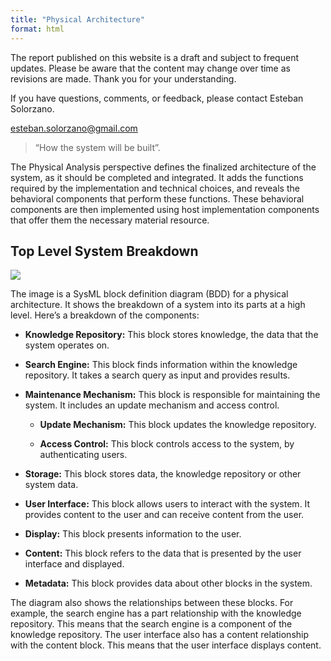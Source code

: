 ```yaml
---
title: "Physical Architecture"
format: html
---
```


::: {.callout-caution}
The report published on this website is a draft and subject to frequent updates. Please be aware that the content may change over time as revisions are made. Thank you for your understanding.
:::

::: {.callout-tip}
If you have questions, comments, or feedback, please contact Esteban Solorzano.

[esteban.solorzano@gmail.com](esteban.solorzano@gmail.com)
:::


> “How the system will be built”.

The Physical Analysis perspective defines the finalized architecture of the system, as it should be completed and integrated. It adds the functions required by the implementation and technical choices, and reveals the behavioral components that perform these functions. These behavioral components are then implemented using host implementation components that offer them the necessary material resource.

## Top Level System Breakdown

![](images/paste-1.png)

The image is a SysML block definition diagram (BDD) for a physical architecture. It shows the breakdown of a system into its parts at a high level. Here’s a breakdown of the components:

-   **Knowledge Repository:** This block stores knowledge, the data that the system operates on.

-   **Search Engine:** This block finds information within the knowledge repository. It takes a search query as input and provides results.

-   **Maintenance Mechanism:** This block is responsible for maintaining the system. It includes an update mechanism and access control.

    -   **Update Mechanism:** This block updates the knowledge repository.

    -   **Access Control:** This block controls access to the system, by authenticating users.

-   **Storage:** This block stores data, the knowledge repository or other system data.

-   **User Interface:** This block allows users to interact with the system. It provides content to the user and can receive content from the user.

-   **Display:** This block presents information to the user.

-   **Content:** This block refers to the data that is presented by the user interface and displayed.

-   **Metadata:** This block provides data about other blocks in the system.

The diagram also shows the relationships between these blocks. For example, the search engine has a part relationship with the knowledge repository. This means that the search engine is a component of the knowledge repository. The user interface also has a content relationship with the content block. This means that the user interface displays content.